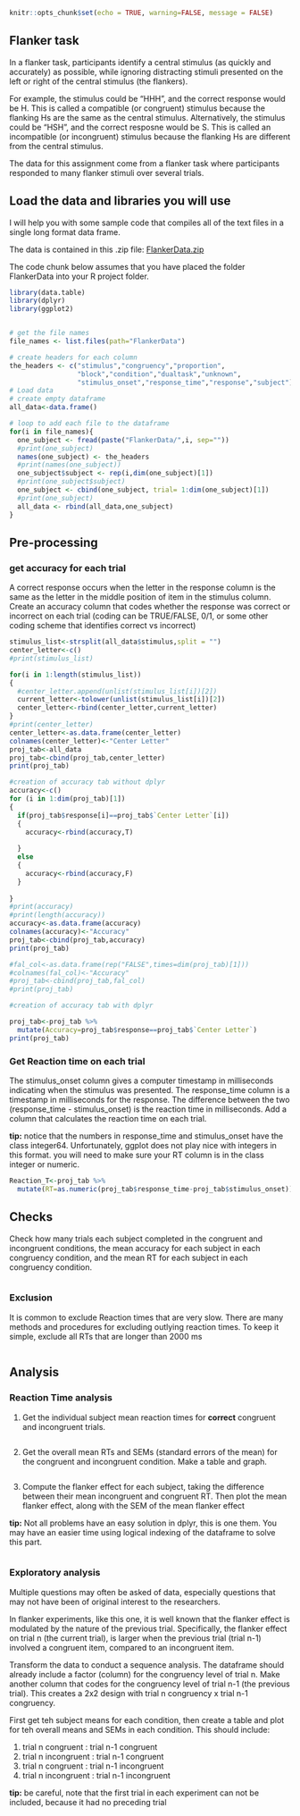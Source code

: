 ```r
knitr::opts_chunk$set(echo = TRUE, warning=FALSE, message = FALSE)
```

## Flanker task

In a flanker task, participants identify a central stimulus (as quickly and accurately) as possible, while ignoring distracting stimuli presented on the left or right of the central stimulus (the flankers). 

For example, the stimulus could be "HHH", and the correct response would be H. This is called a compatible (or congruent) stimulus because the flanking Hs are the same as the central stimulus. Alternatively, the stimulus could be "HSH", and the correct resposne would be S. This is called an incompatible (or incongruent) stimulus because the flanking Hs are different from the central stimulus. 

The data for this assignment come from a flanker task where participants responded to many flanker stimuli over several trials. 

## Load the data and libraries you will use

I will help you with some sample code that compiles all of the text files in a single long format data frame.

The data is contained in this .zip file: [FlankerData.zip](https://crumplab.github.io/psyc7709/Presentations/FlankerData.zip)

The code chunk below assumes that you have placed the folder FlankerData into your R project folder. 

```r
library(data.table)
library(dplyr)
library(ggplot2)


# get the file names
file_names <- list.files(path="FlankerData")

# create headers for each column
the_headers <- c("stimulus","congruency","proportion",
                 "block","condition","dualtask","unknown",
                 "stimulus_onset","response_time","response","subject")
# Load data
# create empty dataframe
all_data<-data.frame()

# loop to add each file to the dataframe
for(i in file_names){
  one_subject <- fread(paste("FlankerData/",i, sep=""))
  #print(one_subject)
  names(one_subject) <- the_headers
  #print(names(one_subject))
  one_subject$subject <- rep(i,dim(one_subject)[1])
  #print(one_subject$subject)
  one_subject <- cbind(one_subject, trial= 1:dim(one_subject)[1])
  #print(one_subject)
  all_data <- rbind(all_data,one_subject)
}

```

## Pre-processing

### get accuracy for each trial

A correct response occurs when the letter in the response column is the same as the letter in the middle position of item in the stimulus column. Create an accuracy column that codes whether the response was correct or incorrect on each trial (coding can be TRUE/FALSE, 0/1, or some other coding scheme that identifies correct vs incorrect)

```r

stimulus_list<-strsplit(all_data$stimulus,split = "")
center_letter<-c()
#print(stimulus_list)

for(i in 1:length(stimulus_list))
{
  #center_letter.append(unlist(stimulus_list[i])[2])
  current_letter<-tolower(unlist(stimulus_list[i])[2])
  center_letter<-rbind(center_letter,current_letter)
}  
#print(center_letter)
center_letter<-as.data.frame(center_letter)
colnames(center_letter)<-"Center Letter"
proj_tab<-all_data
proj_tab<-cbind(proj_tab,center_letter)
print(proj_tab)


```

```r
#creation of accuracy tab without dplyr
accuracy<-c()
for (i in 1:dim(proj_tab)[1])
{
  if(proj_tab$response[i]==proj_tab$`Center Letter`[i])
  {
    accuracy<-rbind(accuracy,T)
    
  }
  else
  {
    accuracy<-rbind(accuracy,F)
  }
  
}
#print(accuracy)
#print(length(accuracy))
accuracy<-as.data.frame(accuracy)
colnames(accuracy)<-"Accuracy"
proj_tab<-cbind(proj_tab,accuracy)
print(proj_tab)
```

```r
#fal_col<-as.data.frame(rep("FALSE",times=dim(proj_tab)[1]))
#colnames(fal_col)<-"Accuracy"
#proj_tab<-cbind(proj_tab,fal_col)
#print(proj_tab)

#creation of accuracy tab with dplyr

proj_tab<-proj_tab %>%
  mutate(Accuracy=proj_tab$response==proj_tab$`Center Letter`)
print(proj_tab)
```

### Get Reaction time on each trial

The stimulus_onset column gives a computer timestamp in milliseconds indicating when the stimulus was presented. The response_time column is a timestamp in milliseconds for the response. The difference between the two (response_time  - stimulus_onset) is the reaction time in milliseconds. Add a column that calculates the reaction time on each trial.

**tip:** notice that the numbers in response_time and stimulus_onset have the class integer64. Unfortunately, ggplot does not play nice with integers in this format. you will need to make sure your RT column is in the class integer or numeric.

```r

Reaction_T<-proj_tab %>%
  mutate(RT=as.numeric(proj_tab$response_time-proj_tab$stimulus_onset))

```


## Checks

Check how many trials each subject completed in the congruent and incongruent conditions, the mean accuracy for each subject in each congruency condition, and the mean RT for each subject in each congruency condition.

```r


```



### Exclusion

It is common to exclude Reaction times that are very slow. There are many methods and procedures for excluding outlying reaction times. To keep it simple, exclude all RTs that are longer than 2000 ms

```r

```

## Analysis

### Reaction Time analysis

1. Get the individual subject mean reaction times for **correct** congruent and incongruent trials.

```r

```

2. Get the overall mean RTs and SEMs (standard errors of the mean) for the congruent and incongruent condition. Make a table and graph.

```r

  
  
```

3. Compute the flanker effect for each subject, taking the difference between their mean incongruent and congruent RT. Then plot the mean flanker effect, along with the SEM of the mean flanker effect

**tip:** Not all problems have an easy solution in dplyr, this is one them. You may have an easier time using logical indexing of the dataframe to solve this part.

```r

  
```


### Exploratory analysis

Multiple questions may often be asked of data, especially questions that may not have been of original interest to the researchers. 

In flanker experiments, like this one, it is well known that the flanker effect is modulated by the nature of the previous trial. Specifically, the flanker effect on trial n (the current trial), is larger when the previous trial (trial n-1) involved a congruent item, compared to an incongruent item. 

Transform the data to conduct a sequence analysis. The dataframe should already include a factor (column) for the congruency level of trial n. Make another column that codes for the congruency level of trial n-1 (the previous trial). This creates a 2x2 design with trial n congruency x trial n-1 congruency. 

First get teh subject means for each condition, then create a table and plot for teh overall means and SEMs in each condition. This should include:

1. trial n congruent : trial n-1 congruent
2. trial n incongruent : trial n-1 congruent
3. trial n congruent : trial n-1 incongruent
4. trial n incongruent : trial n-1 incongruent

**tip:** be careful, note that the first trial in each experiment can not be included, because it had no preceding trial

```r


```







